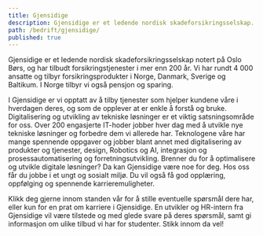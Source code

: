 ```yaml
---
title: Gjensidige
description: Gjensidige er et ledende nordisk skadeforsikringsselskap.
path: /bedrift/gjensidige/
published: true
---
```


Gjensidige er et ledende nordisk skadeforsikringsselskap notert på Oslo
Børs, og har tilbudt forsikringstjenester i mer enn 200 år. Vi har rundt
4 000 ansatte og tilbyr forsikringsprodukter i Norge, Danmark, Sverige
og Baltikum. I Norge tilbyr vi også pensjon og sparing.

I Gjensidige er vi opptatt av å tilby tjenester som hjelper kundene våre
i hverdagen deres, og som de opplever at er enkle å forstå og bruke.
Digitalisering og utvikling av tekniske løsninger er et viktig
satsningsområde for oss. Over 200 engasjerte IT-hoder jobber hver dag
med å utvikle nye tekniske løsninger og forbedre dem vi allerede har.
Teknologene våre har mange spennende oppgaver og jobber blant annet med
digitalisering av produkter og tjenester, design, Robotics og AI,
integrasjon og prosessautomatisering og forretningsutvikling. Brenner du
for å optimalisere og utvikle digitale løsninger? Da kan Gjensidige være
noe for deg. Hos oss får du jobbe i et ungt og sosialt miljø. Du vil
også få god opplæring, oppfølging og spennende karrieremuligheter.

Klikk deg gjerne innom standen vår for å stille eventuelle spørsmål dere
har, eller kun for en prat om karriere i Gjensidige. En utvikler og
HR-intern fra Gjensidige vil være tilstede og med glede svare på deres
spørsmål, samt gi informasjon om ulike tilbud vi har for studenter.
Stikk innom da vel!
